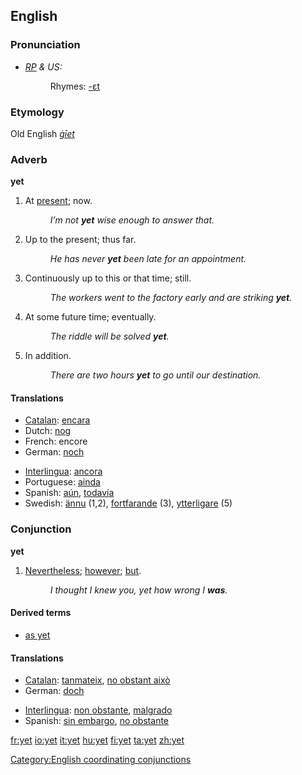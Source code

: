 ==English==

===Pronunciation===
* ''[[RP]] & US:'' {{IPA|/jet/}}
*:Rhymes: [[Rhymes:English:-ɛt|-ɛt]]

===Etymology===
Old English ''[[ġīet]]''

===Adverb===
'''yet'''

# At [[present]]; now.
#: ''I’m not '''yet''' wise enough to answer that. ''
# Up to the present; thus far.
#: ''He has never '''yet''' been late for an appointment. ''
# Continuously up to this or that time; still.
#: ''The workers went to the factory early and are striking '''yet'''. ''
# At some future time; eventually.
#: ''The riddle will be solved '''yet'''. ''
# In addition.
#: ''There are two hours '''yet''' to go until our destination. ''

====Translations====
{{top}}
*[[Catalan]]: [[encara]]
*Dutch: [[nog]]
*French: encore
*German: [[noch]]
{{mid}}
*[[Interlingua]]: [[ancora]]
*Portuguese: [[ainda]]
*Spanish: [[aún]], [[todavía]]
*Swedish: [[ännu]] (1,2), [[fortfarande]] (3), [[ytterligare]] (5)
{{bottom}}

===Conjunction===
'''yet'''

# [[nevertheless|Nevertheless]]; [[however]]; [[but]].
#: ''I thought I knew you, yet how wrong I '''was'''.''

====Derived terms====
*[[as yet]]

====Translations====
{{top}}
*[[Catalan]]: [[tanmateix]], [[no obstant això]]
*German: [[doch]]
{{mid}}
*[[Interlingua]]: [[non obstante]], [[malgrado]]
*Spanish: [[sin embargo]], [[no obstante]]
{{bottom}}

[[Category:English coordinating conjunctions]]

[[fr:yet]]
[[io:yet]]
[[it:yet]]
[[hu:yet]]
[[fi:yet]]
[[ta:yet]]
[[zh:yet]]